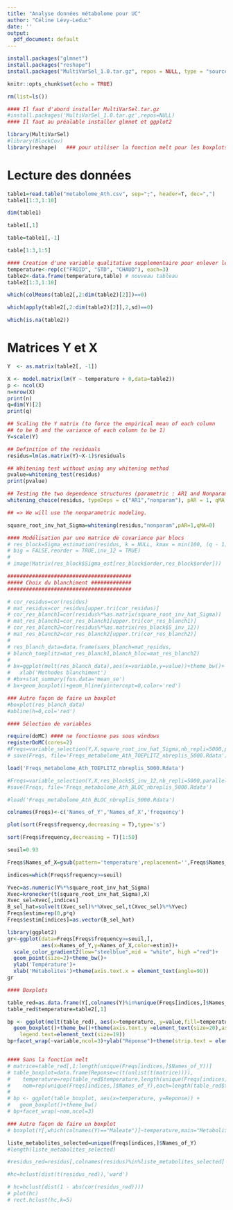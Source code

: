 ```yaml
---
title: "Analyse données métabolome pour UC"
author: "Céline Lévy-Leduc"
date: ''
output:
  pdf_document: default
---
```


```r
install.packages("glmnet")
install.packages("reshape")
install.packages("MultiVarSel_1.0.tar.gz", repos = NULL, type = "source")
```


```r
knitr::opts_chunk$set(echo = TRUE)
```

```r
rm(list=ls())

#### Il faut d'abord installer MultiVarSel.tar.gz
#install.packages('MultiVarSel_1.0.tar.gz',repos=NULL)
#### Il faut au préalable installer glmnet et ggplot2

library(MultiVarSel)
#library(BlockCov)
library(reshape)   ### pour utiliser la fonction melt pour les boxplots
```

# Lecture des données

```r
table1=read.table("metabolome_Ath.csv", sep=";", header=T, dec=",")  
table1[1:3,1:10]

dim(table1)

table1[,1]

table=table1[,-1]

table[1:3,1:5]

#### Creation d'une variable qualitative supplementaire pour enlever les noms des replicats
temperature<-rep(c("FROID", "STD", "CHAUD"), each=3)
table2<-data.frame(temperature,table) # nouveau tableau
table2[1:3,1:10]

which(colMeans(table2[,2:dim(table2)[2]])==0)

which(apply(table2[,2:dim(table2)[2]],2,sd)==0)

which(is.na(table2))

```


# Matrices Y et X

```r
Y  <- as.matrix(table2[, -1])

X <- model.matrix(lm(Y ~ temperature + 0,data=table2))
p <- ncol(X)
n=nrow(X)
print(n)
q=dim(Y)[2]
print(q)

## Scaling the Y matrix (to force the empirical mean of each column
## to be 0 and the variance of each column to be 1)
Y=scale(Y)
```



```r
## Definition of the residuals
residus=lm(as.matrix(Y)~X-1)$residuals

## Whitening test without using any whitening method
pvalue=whitening_test(residus)
print(pvalue)

## Testing the two dependence structures (parametric : AR1 and Nonparametric) : Toeplitz case
whitening_choice(residus, typeDeps = c("AR1","nonparam"), pAR = 1, qMA = 0)

## => We will use the nonparametric modeling.

square_root_inv_hat_Sigma=whitening(residus,"nonparam",pAR=1,qMA=0)
```

```r
#### Modélisation par une matrice de covariance par blocs
# res_block=Sigma_estimation(residus, k = NULL, kmax = min(100, (q - 1)), nb_nn0 = NULL, seq.nb = NULL, step = 10, prop.max = 0.7, 
# big = FALSE,reorder = TRUE,inv_12 = TRUE)
# 
# image(Matrix(res_block$Sigma_est[res_block$order,res_block$order]))

```

```r
########################################
##### Choix du blanchiment #############
########################################

# cor_residus=cor(residus)
# mat_residus=cor_residus[upper.tri(cor_residus)]
# cor_res_blanch1=cor(residus%*%as.matrix(square_root_inv_hat_Sigma))
# mat_res_blanch1=cor_res_blanch1[upper.tri(cor_res_blanch1)]
# cor_res_blanch2=cor(residus%*%as.matrix(res_block$S_inv_12))
# mat_res_blanch2=cor_res_blanch2[upper.tri(cor_res_blanch2)]
# 
# res_blanch_data=data.frame(sans_blanch=mat_residus,
# blanch_toeplitz=mat_res_blanch1,blanch_bloc=mat_res_blanch2)
# 
# bx=ggplot(melt(res_blanch_data),aes(x=variable,y=value))+theme_bw()+
#   xlab('Methodes blanchiment')
# #bx+stat_summary(fun.data='mean_se')
# bx+geom_boxplot()+geom_hline(yintercept=0,color='red')

### Autre façon de faire un boxplot
#boxplot(res_blanch_data)
#abline(h=0,col='red')

```


```r
#### Sélection de variables

require(doMC) #### ne fonctionne pas sous windows
registerDoMC(cores=2)
#Freqs=variable_selection(Y,X,square_root_inv_hat_Sigma,nb_repli=5000,parallel=TRUE,nb.cores=2)
# save(Freqs, file='Freqs_metabolome_Ath_TOEPLITZ_nbreplis_5000.Rdata')

load('Freqs_metabolome_Ath_TOEPLITZ_nbreplis_5000.Rdata')

#Freqs=variable_selection(Y,X,res_block$S_inv_12,nb_repli=5000,parallel=TRUE,nb.cores=4)
#save(Freqs, file='Freqs_metabolome_Ath_BLOC_nbreplis_5000.Rdata')

#load('Freqs_metabolome_Ath_BLOC_nbreplis_5000.Rdata')

colnames(Freqs)<-c('Names_of_Y','Names_of_X','frequency')

plot(sort(Freqs$frequency,decreasing = T),type='s')

sort(Freqs$frequency,decreasing = T)[1:50]

```


```r
seuil=0.93

Freqs$Names_of_X=gsub(pattern='temperature',replacement='',Freqs$Names_of_X)

indices=which(Freqs$frequency>=seuil)

Yvec=as.numeric(Y%*%square_root_inv_hat_Sigma)
Xvec=kronecker(t(square_root_inv_hat_Sigma),X)
Xvec_sel=Xvec[,indices]
B_sel_hat=solve(t(Xvec_sel)%*%Xvec_sel,t(Xvec_sel)%*%Yvec)
Freqs$estim=rep(0,p*q)
Freqs$estim[indices]=as.vector(B_sel_hat)

library(ggplot2)
gr<-ggplot(data=Freqs[Freqs$frequency>=seuil,],
           aes(x=Names_of_Y,y=Names_of_X,color=estim))+
  scale_color_gradient2(low="steelblue",mid = "white", high ="red")+
  geom_point(size=2)+theme_bw()+
  ylab('Température')+
  xlab('Métabolites')+theme(axis.text.x = element_text(angle=90))
gr

```


```r

#### Boxplots

table_red=as.data.frame(Y[,colnames(Y)%in%unique(Freqs[indices,]$Names_of_Y)])
table_red$temperature=table2[,1]

bp <- ggplot(melt(table_red), aes(x=temperature, y=value,fill=temperature)) + 
  geom_boxplot()+theme_bw()+theme(axis.text.y =element_text(size=20),axis.text.x =element_text(size=15),axis.title =element_text(size=20),legend.title=element_text(size=20), 
    legend.text=element_text(size=19))
bp+facet_wrap(~variable,ncol=3)+ylab("Réponse")+theme(strip.text = element_text(face="bold", size=20))


#### Sans la fonction melt
# matrice=table_red[,1:length(unique(Freqs[indices,]$Names_of_Y))]
# table_boxplot=data.frame(Reponse=c(t(unlist(t(matrice)))),
#    temperature=rep(table_red$temperature,length(unique(Freqs[indices,]$Names_of_Y))),
#    nom=rep(unique(Freqs[indices,]$Names_of_Y),each=length(table_red$temperature)))
# 
# bp <- ggplot(table_boxplot, aes(x=temperature, y=Reponse)) + 
#   geom_boxplot()+theme_bw()
# bp+facet_wrap(~nom,ncol=3)

### Autre façon de faire un boxplot
# boxplot(Y[,which(colnames(Y)=="Maleate")]~temperature,main="Metabolite Maleate")
```

```r
liste_metabolites_selected=unique(Freqs[indices,]$Names_of_Y)
#length(liste_metabolites_selected)

#residus_red=residus[,colnames(residus)%in%liste_metabolites_selected]

#hc=hclust(dist(t(residus_red)),'ward')

# hc=hclust(dist(1 - abs(cor(residus_red))))
# plot(hc)
# rect.hclust(hc,k=5)
```


